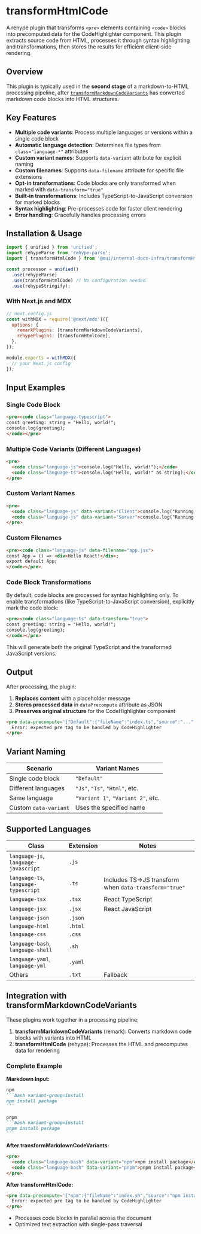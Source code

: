 # transformHtmlCode

A rehype plugin that transforms `<pre>` elements containing `<code>` blocks into precomputed data for the CodeHighlighter component. This plugin extracts source code from HTML, processes it through syntax highlighting and transformations, then stores the results for efficient client-side rendering.

## Overview

This plugin is typically used in the **second stage** of a markdown-to-HTML processing pipeline, after [`transformMarkdownCodeVariants`](/functions/transformMarkdownCodeVariants) has converted markdown code blocks into HTML structures.

## Key Features

- **Multiple code variants**: Process multiple languages or versions within a single code block
- **Automatic language detection**: Determines file types from `class="language-*"` attributes  
- **Custom variant names**: Supports `data-variant` attribute for explicit naming
- **Custom filenames**: Supports `data-filename` attribute for specific file extensions
- **Opt-in transformations**: Code blocks are only transformed when marked with `data-transform="true"`
- **Built-in transformations**: Includes TypeScript-to-JavaScript conversion for marked blocks
- **Syntax highlighting**: Pre-processes code for faster client rendering
- **Error handling**: Gracefully handles processing errors

## Installation & Usage

````typescript
import { unified } from 'unified';
import rehypeParse from 'rehype-parse';
import { transformHtmlCode } from '@mui/internal-docs-infra/transformHtmlCode';

const processor = unified()
  .use(rehypeParse)
  .use(transformHtmlCode) // No configuration needed
  .use(rehypeStringify);
````

### With Next.js and MDX

````javascript
// next.config.js
const withMDX = require('@next/mdx')({
  options: {
    remarkPlugins: [transformMarkdownCodeVariants],
    rehypePlugins: [transformHtmlCode],
  },
});

module.exports = withMDX({
  // your Next.js config
});
````

## Input Examples

### Single Code Block

````html
<pre><code class="language-typescript">
const greeting: string = "Hello, world!";
console.log(greeting);
</code></pre>
````

### Multiple Code Variants (Different Languages)

````html
<pre>
  <code class="language-js">console.log("Hello, world!");</code>
  <code class="language-ts">console.log("Hello, world!" as string);</code>
</pre>
````

### Custom Variant Names

````html
<pre>
  <code class="language-js" data-variant="Client">console.log("Running on client");</code>
  <code class="language-js" data-variant="Server">console.log("Running on server");</code>
</pre>
````

### Custom Filenames

````html
<pre><code class="language-js" data-filename="app.jsx">
const App = () => <div>Hello React!</div>;
export default App;
</code></pre>
````

### Code Block Transformations

By default, code blocks are processed for syntax highlighting only. To enable transformations (like TypeScript-to-JavaScript conversion), explicitly mark the code block:

````html
<pre><code class="language-ts" data-transform="true">
const greeting: string = "Hello, world!";
console.log(greeting);
</code></pre>
````

This will generate both the original TypeScript and the transformed JavaScript versions.

## Output

After processing, the plugin:

1. **Replaces content** with a placeholder message
2. **Stores processed data** in `dataPrecompute` attribute as JSON
3. **Preserves original structure** for the CodeHighlighter component

````html
<pre data-precompute='{"Default":{"fileName":"index.ts","source":"...","transforms":{...}}}'>
  Error: expected pre tag to be handled by CodeHighlighter
</pre>
````

## Variant Naming

| Scenario | Variant Names |
|----------|---------------|
| Single code block | `"Default"` |
| Different languages | `"Js"`, `"Ts"`, `"Html"`, etc. |
| Same language | `"Variant 1"`, `"Variant 2"`, etc. |
| Custom `data-variant` | Uses the specified name |

## Supported Languages

| Class | Extension | Notes |
|-------|-----------|-------|
| `language-js`, `language-javascript` | `.js` | |
| `language-ts`, `language-typescript` | `.ts` | Includes TS→JS transform when `data-transform="true"` |
| `language-tsx` | `.tsx` | React TypeScript |
| `language-jsx` | `.jsx` | React JavaScript |
| `language-json` | `.json` | |
| `language-html` | `.html` | |
| `language-css` | `.css` | |
| `language-bash`, `language-shell` | `.sh` | |
| `language-yaml`, `language-yml` | `.yaml` | |
| Others | `.txt` | Fallback |

## Integration with transformMarkdownCodeVariants

These plugins work together in a processing pipeline:

1. **transformMarkdownCodeVariants** (remark): Converts markdown code blocks with variants into HTML
2. **transformHtmlCode** (rehype): Processes the HTML and precomputes data for rendering

### Complete Example

**Markdown Input:**
````markdown
npm
```bash variant-group=install
npm install package
```

pnpm  
```bash variant-group=install
pnpm install package
```
````

**After transformMarkdownCodeVariants:**
````html
<pre>
  <code class="language-bash" data-variant="npm">npm install package</code>
  <code class="language-bash" data-variant="pnpm">pnpm install package</code>
</pre>
````

**After transformHtmlCode:**
````html
<pre data-precompute='{"npm":{"fileName":"index.sh","source":"npm install package"...}}'>
  Error: expected pre tag to be handled by CodeHighlighter
</pre>
````
- Processes code blocks in parallel across the document
- Optimized text extraction with single-pass traversal
